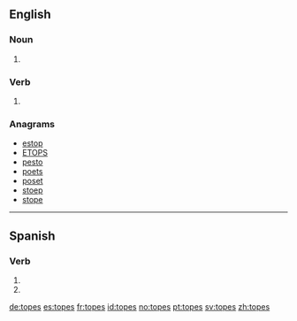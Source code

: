 ==English==

===Noun===
{{head|en|plural}}

# {{plural of|tope|lang=en|nocat=1}}

===Verb===
{{head|en}}

# {{en-third-person singular of|tope}}

===Anagrams===
* [[estop#English|estop]]
* [[ETOPS#English|ETOPS]]
* [[pesto#English|pesto]]
* [[poets#English|poets]]
* [[poset#English|poset]]
* [[stoep#English|stoep]]
* [[stope#English|stope]]

----

==Spanish==

===Verb===
{{es-verb-form|topar}}

# {{es-verb form of|ending=ar|mood=imperative|sense=negative|pers=2|formal=no|number=singular|topar}}
# {{es-verb form of|ending=ar|mood=subjunctive|tense=present|pers=2|formal=no|number=singular|topar}}

[[de:topes]]
[[es:topes]]
[[fr:topes]]
[[id:topes]]
[[no:topes]]
[[pt:topes]]
[[sv:topes]]
[[zh:topes]]